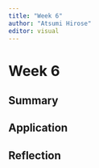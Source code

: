 ```yaml
---
title: "Week 6"
author: "Atsumi Hirose"
editor: visual
---
```


# Week 6

## Summary

## Application

## Reflection
